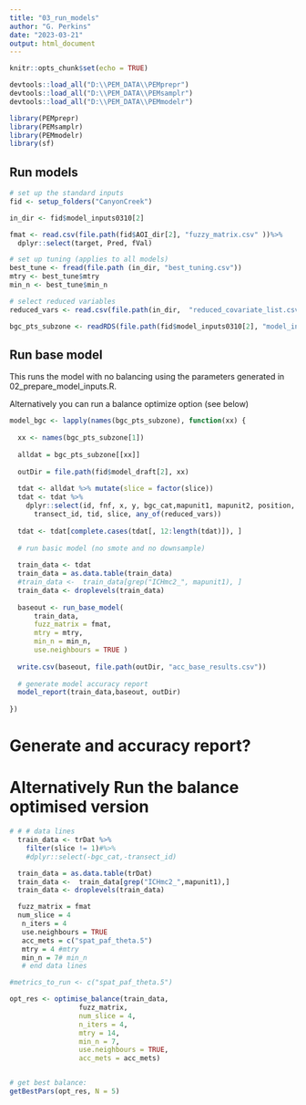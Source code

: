 ```yaml
---
title: "03_run_models"
author: "G. Perkins"
date: "2023-03-21"
output: html_document
---
```


```r
knitr::opts_chunk$set(echo = TRUE)
```

```r

devtools::load_all("D:\\PEM_DATA\\PEMprepr")
devtools::load_all("D:\\PEM_DATA\\PEMsamplr")
devtools::load_all("D:\\PEM_DATA\\PEMmodelr")

library(PEMprepr)
library(PEMsamplr)
library(PEMmodelr)
library(sf)

```

## Run models

```r
# set up the standard inputs 
fid <- setup_folders("CanyonCreek")

in_dir <- fid$model_inputs0310[2]

fmat <- read.csv(file.path(fid$AOI_dir[2], "fuzzy_matrix.csv" ))%>%
  dplyr::select(target, Pred, fVal)

# set up tuning (applies to all models)
best_tune <- fread(file.path (in_dir, "best_tuning.csv"))
mtry <- best_tune$mtry
min_n <- best_tune$min_n

# select reduced variables
reduced_vars <- read.csv(file.path(in_dir,  "reduced_covariate_list.csv")) %>% pull()

bgc_pts_subzone <- readRDS(file.path(fid$model_inputs0310[2], "model_input_pts.rds"))

```

## Run base model 

This runs the model with no balancing using the parameters generated in 02_prepare_model_inputs.R. 

Alternatively you can run a balance optimize option (see below) 

```r

model_bgc <- lapply(names(bgc_pts_subzone), function(xx) {
  
  xx <- names(bgc_pts_subzone[1])
  
  alldat = bgc_pts_subzone[[xx]]
  
  outDir = file.path(fid$model_draft[2], xx)
  
  tdat <- alldat %>% mutate(slice = factor(slice))
  tdat <- tdat %>%
    dplyr::select(id, fnf, x, y, bgc_cat,mapunit1, mapunit2, position,
      transect_id, tid, slice, any_of(reduced_vars))
  
  tdat <- tdat[complete.cases(tdat[, 12:length(tdat)]), ]
  
  # run basic model (no smote and no downsample)
  
  train_data <- tdat 
  train_data = as.data.table(train_data)
  #train_data <-  train_data[grep("ICHmc2_", mapunit1), ]
  train_data <- droplevels(train_data)
  
  baseout <- run_base_model(
      train_data,
      fuzz_matrix = fmat,
      mtry = mtry,
      min_n = min_n,
      use.neighbours = TRUE )
  
  write.csv(baseout, file.path(outDir, "acc_base_results.csv"))
  
  # generate model accuracy report
  model_report(train_data,baseout, outDir)
  
})

```


# Generate and accuracy report? 








# Alternatively Run the balance optimised version 

```r
# # # data lines
  train_data <- trDat %>%
    filter(slice != 1)#%>%
    #dplyr::select(-bgc_cat,-transect_id)

  train_data = as.data.table(trDat)
  train_data <-  train_data[grep("ICHmc2_",mapunit1),]
  train_data <- droplevels(train_data)

  fuzz_matrix = fmat
  num_slice = 4
   n_iters = 4
   use.neighbours = TRUE
   acc_mets = c("spat_paf_theta.5")
   mtry = 4 #mtry
   min_n = 7# min_n
   # end data lines

#metrics_to_run <- c("spat_paf_theta.5")

opt_res <- optimise_balance(train_data, 
                 fuzz_matrix, 
                 num_slice = 4, 
                 n_iters = 4, 
                 mtry = 14,
                 min_n = 7, 
                 use.neighbours = TRUE,
                 acc_mets = acc_mets)


# get best balance: 
getBestPars(opt_res, N = 5)

```




